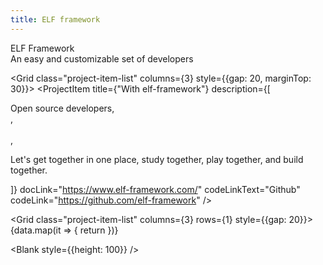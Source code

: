```yaml
---
title: ELF framework
---
```




<div style={{fontSize: 40, padding: "30px 0px", fontWeight: 700}}>ELF Framework</div>

<div style={{fontSize: 20}}>An easy and customizable set of developers</div>

<Grid class="project-item-list" columns={3} style={{gap: 20, marginTop: 30}}>
    <ProjectItem title={"With elf-framework"} description={[
    <div>Open source developers,</div>,
    <div>&nbsp;</div>,
    <p>Let's get together in one place, study together, play together, and build together.</p>
    ]} docLink="https://www.elf-framework.com/" codeLinkText="Github" codeLink="https://github.com/elf-framework" />
</Grid>

<Divider margin={50}/>

<Grid class="project-item-list" columns={3} rows={1} style={{gap: 20}}>
    {data.map(it => {
        return <ProjectItem full title={it.title} npm={it.npm} description={it.description} docLink={it.docLink} codeLinkText={it.codeLinkText} codeLink={it.codeLink} type={it.type} selected={it.selected} />
    })}
</Grid>


<Blank style={{height: 100}} />

